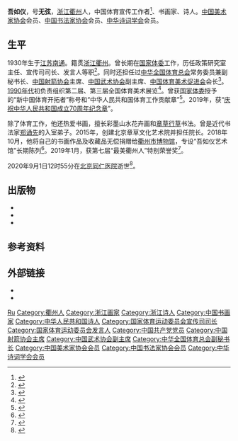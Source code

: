 {{人物信息框
| 姓名     = 吾如仪
| 性别     = 男
| 号       = 无弦
| 出生日期 = 1930年12月9日
| 出生地点 = [[江苏省|江苏省]][[南通市|南通市]]
| 逝世日期 = {{Dda|2020|9|1|1930|12}}
| 逝世地点 = [[北京市|北京市]]
| 民族     = [[汉族|汉族]]
| 籍贯     = [[浙江省|浙江]][[衢州市|衢州]]
| 职业     = [[书画家|书画家]]
| 政党     = [[中国共产党|中国共产党]]
}}
'''吾如仪'''{{BD|1930年|12月9日|2020年|9月1日|catIdx=Wu}}，号'''无弦'''，[[浙江省|浙江]][[衢州市|衢州]]人，中国体育宣传工作者<ref>{{cite news |title=国家体委召开体育宣传研讨会 |work=人民日报 |date=1987-04-06 |page=4}}</ref>、书画家、诗人。[[中国美术家协会|中国美术家协会]]会员、[[中国书法家协会|中国书法家协会]]会员、[[中华诗词学会|中华诗词学会]]会员。

==生平==
1930年生于[[江苏省|江苏]][[南通市|南通]]。籍贯[[浙江省|浙江]][[衢州市|衢州]]。曾长期在[[国家体委|国家体委]]工作，历任政策研究室主任、宣传司司长、发言人等职<ref>{{cite web |title=书画家、原国家体委宣传司司长吾如仪逝世 享年90岁 |url=https://news.artron.net/20200905/n1084110.html |publisher=雅昌新闻网 |date=2020-09-05}}</ref>。同时还担任过[[中华全国体育总会|中华全国体育总会]]常务委员兼副秘书长、[[中国射箭协会|中国射箭协会]]主席、[[中国武术协会|中国武术协会]]副主席、[[中国体育美术促进会|中国体育美术促进会]]会长<ref>{{cite news |title=体育美术促进会成立 |work=[[人民日报|人民日报]] |date=1991-04-10 |page=第3版}}</ref>。[[1990年代|1990年代]]初负责组织第二届、第三届全国体育美术展览<ref>{{cite book |editor1=李中贵|editor2=李荣海 |title=中国美术家协会会员辞典 (1949-2002) |date=2004 |publisher=[[人民美术出版社|人民美术出版社]] |isbn=9787102027982 |page=303}}</ref>。曾获[[国家体委|国家体委]]授予的“新中国体育开拓者”称号和“中华人民共和国体育工作贡献章”<ref>{{cite web |title=著名画家吾如仪简介 |url=http://finance.sina.com.cn/money/collection/shuhua/20070409/22093485192.shtml |publisher=[[新浪|新浪]] |date=2007-04-09}}</ref>。2019年，获“[[庆祝中华人民共和国成立70周年纪念章|庆祝中华人民共和国成立70周年纪念章]]”。

除了体育工作，他还热爱书画，擅长彩墨山水花卉画和[[章草|章草]][[行草|行草]]书法。曾是近代书法家[[郑诵先|郑诵先]]的入室弟子。2015年，创建北京章草文化艺术院并担任院长。2018年10月，他将自己的书画作品及收藏品无偿捐赠给[[衢州市博物馆|衢州市博物馆]]，专设“吾如仪艺术馆”长期陈列<ref>{{cite news |title=吾如仪向家乡捐赠书画 |url=http://msb.zjol.com.cn/html/2018-11/10/content_3712657.htm |publisher=美术报 |archiveurl=https://web.archive.org/web/20200905102932/http://msb.zjol.com.cn/html/2018-11/10/content_3712657.htm |archivedate=2020-09-05 |page=15 |date=2018-11-10 |accessdate=2020-09-05 |dead-url=no }}</ref>。2019年1月，获第七届“最美衢州人”特别荣誉奖<ref>{{cite web |title=最有礼的城市·最美的人 衢州隆重表彰第七届“最美衢州人” |url=http://cs.zjol.com.cn/zjbd/qz16508/201901/t20190117_9267735.shtml |publisher=浙江在线 |date=2019-01-17}}</ref>。

2020年9月1日12时55分在[[北京同仁医院|北京同仁医院]]逝世<ref>{{cite web |title=讣告 |url=http://www.sport.gov.cn/n316/n340/c916063/content.html |publisher=[[国家体育总局|国家体育总局]] |archiveurl=https://web.archive.org/web/20200905102703/http://www.sport.gov.cn/n316/n340/c916063/content.html |archivedate=2020-09-05 |date=2020-09-04 |accessdate=2020-09-05 |dead-url=no }}</ref>。

==出版物==
*{{cite book |author=吾如仪 |title=无弦堂吟草: 吾如仪诗词集 |date=2019 |publisher=成都时代出版社 |location=成都 |isbn=9787546423944}}
*{{cite book |author=吾如仪 |title=无弦杂弹 |date=2011 |publisher=北京体育大学出版社 |location=北京 |isbn=9787900708410}}
*{{cite book |author=吾如仪 |title=吾如仪书画集 |date=1994 |publisher=北京体育大学出版社 |location=北京 |isbn=7810039237}}

==参考资料==
{{reflist}}

==外部链接==
{{portal|人物}}
*{{Sinaweibo|1296884077}}
*{{新浪博客|wxzzwxzz}}
{{reflist}}
{{Authority control}}
{{DEFAULTSORT:Wu}}
[[Category:吾姓|Ru]]
[[Category:衢州人|Category:衢州人]]
[[Category:浙江画家|Category:浙江画家]]
[[Category:浙江诗人|Category:浙江诗人]]
[[Category:中国书画家|Category:中国书画家]]
[[Category:中华人民共和国诗人|Category:中华人民共和国诗人]]
[[Category:国家体育运动委员会宣传司司长|Category:国家体育运动委员会宣传司司长]]
[[Category:国家体育运动委员会发言人|Category:国家体育运动委员会发言人]]
[[Category:中国共产党党员|Category:中国共产党党员]]
[[Category:中国射箭协会主席|Category:中国射箭协会主席]]
[[Category:中国武术协会副主席|Category:中国武术协会副主席]]
[[Category:中华全国体育总会副秘书长|Category:中华全国体育总会副秘书长]]
[[Category:中国美术家协会会员|Category:中国美术家协会会员]]
[[Category:中国书法家协会会员|Category:中国书法家协会会员]]
[[Category:中华诗词学会会员|Category:中华诗词学会会员]]